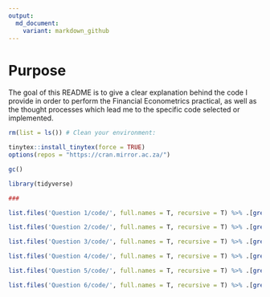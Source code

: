 ```yaml
---
output:
  md_document:
    variant: markdown_github
---
```


# Purpose

The goal of this README is to give a clear explanation behind the code I provide in order to perform the Financial Econometrics practical, as well as the thought processes which lead me to the specific code selected or implemented. 

```r

rm(list = ls()) # Clean your environment:

tinytex::install_tinytex(force = TRUE)
options(repos = "https://cran.mirror.ac.za/")

gc() 

library(tidyverse)

###

list.files('Question 1/code/', full.names = T, recursive = T) %>% .[grepl('.R', .)] %>% as.list() %>% walk(~source(.))

list.files('Question 2/code/', full.names = T, recursive = T) %>% .[grepl('.R', .)] %>% as.list() %>% walk(~source(.))

list.files('Question 3/code/', full.names = T, recursive = T) %>% .[grepl('.R', .)] %>% as.list() %>% walk(~source(.))

list.files('Question 4/code/', full.names = T, recursive = T) %>% .[grepl('.R', .)] %>% as.list() %>% walk(~source(.))

list.files('Question 5/code/', full.names = T, recursive = T) %>% .[grepl('.R', .)] %>% as.list() %>% walk(~source(.))

list.files('Question 6/code/', full.names = T, recursive = T) %>% .[grepl('.R', .)] %>% as.list() %>% walk(~source(.))

```


